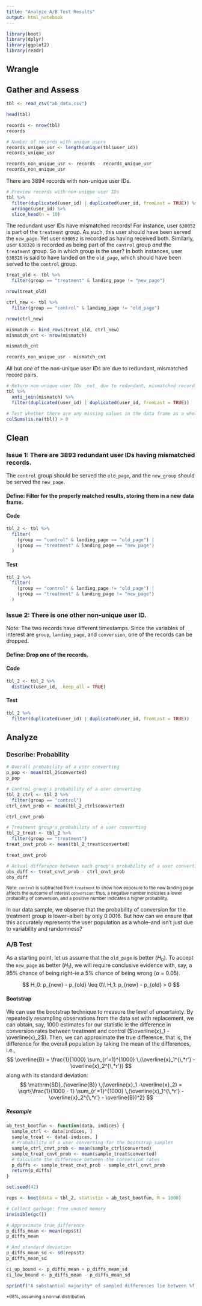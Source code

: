 ```yaml
---
title: "Analyze A/B Test Results"
output: html_notebook
---
```


```r
library(boot)
library(dplyr)
library(ggplot2)
library(readr)
```

## Wrangle

## Gather and Assess

```r
tbl <- read_csv("ab_data.csv")
```

```r
head(tbl)
```

```r
records <- nrow(tbl)
records
```

```r
# Number of records with unique users
records_unique_usr <- length(unique(tbl$user_id))
records_unique_usr
```

```r
records_non_unique_usr <- records - records_unique_usr
records_non_unique_usr
```

There are 3894 records with non-unique user IDs.

```r
# Preview records with non-unique user IDs
tbl %>%
  filter(duplicated(user_id) | duplicated(user_id, fromLast = TRUE)) %>%
  arrange(user_id) %>%
  slice_head(n = 10)
```

The redundant user IDs have mismatched records! For instance, user `630052` is
part of the `treatment` group. As such, this user should have been served the
`new_page`. Yet user `630052` is recorded as having received both. Similarly,
user `630320` is recorded as being part of the `control` group _and_ the
`treatment` group. So in which group is the user? In both instances, user
`630320` is said to have landed on the `old_page`, which should have been served
to the `control` group.

```r
treat_old <- tbl %>%
  filter(group == "treatment" & landing_page != "new_page")

nrow(treat_old)
```

```r
ctrl_new <- tbl %>%
  filter(group == "control" & landing_page != "old_page")

nrow(ctrl_new)
```

```r
mismatch <- bind_rows(treat_old, ctrl_new)
mismatch_cnt <- nrow(mismatch)

mismatch_cnt
```

```r
records_non_unique_usr - mismatch_cnt
```

All but _one_ of the non-unique user IDs are due to redundant, mismatched
record pairs.

```r
# Return non-unique user IDs _not_ due to redundant, mismatched record pairs.
tbl %>%
  anti_join(mismatch) %>%
  filter(duplicated(user_id) | duplicated(user_id, fromLast = TRUE))
```

```r
# Test whether there are any missing values in the data frame as a whole.
colSums(is.na(tbl)) > 0
```

## Clean

### Issue 1: There are 3893 redundant user IDs having mismatched records.

The `control` group should be served the `old_page`, and the `new_group` should
be served the `new_page`.

#### Define: Filter for the properly matched results, storing them in a new data frame.

#### Code

```r
tbl_2 <- tbl %>%
  filter(
    (group == "control" & landing_page == "old_page") |
    (group == "treatment" & landing_page == "new_page")
  )
```

#### Test

```r
tbl_2 %>%
  filter(
    (group == "control" & landing_page != "old_page") |
    (group == "treatment" & landing_page != "new_page")
  )
```

### Issue 2: There is one other non-unique user ID.

Note: The two records have different timestamps. Since the variables of
interest are `group`, `landing_page`, and `conversion`, one of the records can
be dropped.

#### Define: Drop one of the records.

#### Code

```r
tbl_2 <- tbl_2 %>%
  distinct(user_id, .keep_all = TRUE)
```

#### Test

```r
tbl_2 %>%
  filter(duplicated(user_id) | duplicated(user_id, fromLast = TRUE))
```

## Analyze

### Describe: Probability

```r
# Overall probability of a user converting
p_pop <- mean(tbl_2$converted)
p_pop
```

```r
# Control group's probability of a user converting
tbl_2_ctrl <- tbl_2 %>%
  filter(group == "control")
ctrl_cnvt_prob <- mean(tbl_2_ctrl$converted)

ctrl_cnvt_prob
```

```r
# Treatment group's probability of a user converting
tbl_2_treat <- tbl_2 %>%
  filter(group == "treatment")
treat_cnvt_prob <- mean(tbl_2_treat$converted)

treat_cnvt_prob
```

```r
# Actual difference between each group's probability of a user converting
obs_diff <- treat_cnvt_prob - ctrl_cnvt_prob
obs_diff
```

<sup>Note: `control` is subtracted from `treatment` to show how exposure to the
new landing page affects the outcome of interest `conversion`: thus, a negative
number indicates a lower probability of conversion, and a positive number
indicates a higher probability.</sup>

In our data sample, we observe that the probability of conversion for the
treatment group is lower--albeit by only 0.0016. But how can we ensure that this
accurately represents the user population as a whole--and isn't just due to
variability and randomness?

### A/B Test

As a starting point, let us assume that the `old_page` is better ($H_0$). To
accept the `new_page` as better ($H_1$), we will require conclusive evidence
with, say, a 95% chance of being right--ie a 5% chance of being wrong ($α$ =
0.05).

$$
H_0: p_{new} - p_{old} \leq 0\\ H_1: p_{new} - p_{old} > 0
$$

#### Bootstrap

We can use the bootstrap technique to measure the level of uncertainty. By
repeatedly resampling observations from the data set with replacement, we
can obtain, say, 1000 estimates for our statistic ie the difference in
conversion rates between treatment and control ($\overline{x}_1 -
\overline{x}_2$). Then, we can approximate the true difference, that is, the
difference for the overall population by taking the mean of the differences,
i.e.,
$$
\overline{B} = \frac{1}{1000} \sum_{r'=1}^{1000}
\,(\overline{x}_1^{\,*r'} -\overline{x}_2^{\,*r'})
$$
along with its standard deviation:
$$
\mathrm{SD}_{\overline{B}} \,(\overline{x}_1 -\overline{x}_2) = \sqrt{\frac{1}{1000 - 1} \sum_{r'=1}^{1000}
\,(\overline{x}_1^{\,*r'} - \overline{x}_2^{\,*r'} - \overline{B})^2}
$$

##### Resample

```r
ab_test_bootfun <- function(data, indices) {
  sample_ctrl <- data[indices, ]
  sample_treat <- data[-indices, ]
  # Probability of a user converting for the bootstrap samples
  sample_ctrl_cnvt_prob <- mean(sample_ctrl$converted)
  sample_treat_cnvt_prob <- mean(sample_treat$converted)
  # Calculate the difference between the conversion rates
  p_diffs <- sample_treat_cnvt_prob - sample_ctrl_cnvt_prob
  return(p_diffs)
}
```

```r
set.seed(42)
```

```r
reps <- boot(data = tbl_2, statistic = ab_test_bootfun, R = 1000)
```

```r
# Collect garbage: free unused memory
invisible(gc())
```

```r
# Approximate true difference
p_diffs_mean <- mean(reps$t)
p_diffs_mean
```

```r
# And standard deviation
p_diffs_mean_sd <- sd(reps$t)
p_diffs_mean_sd
```

```r
ci_up_bound <- p_diffs_mean + p_diffs_mean_sd
ci_low_bound <- p_diffs_mean - p_diffs_mean_sd

sprintf("A substantial majority* of sampled differences lie between %f and %f.", ci_low_bound, ci_up_bound)
```

<sup>*68%, assuming a normal distribution</sup>